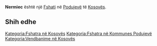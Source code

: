 {{Fshat në Kosovës
 | Emri                = Nermiec
 | EmriAlt                = 
 | Emri (Rasa dhanore) = 
 | Figura              = 
 | Shteti              = Kosovës
 | Komuna              = Podujevë
 | Kodi postar         = 
 | Sipërfaqja          = 

 | Popullsia           = 

 | Regj. i popullsisë  = 
 | Dend. e popullsisë  = 
 | Faqja zyrtare       = 
 <!--- Koordinatat ----> 
 | Gjerësia            = 42.98476
 | Gjatësia            = 21.19758
 | Lartësia            = 
}}
'''Nermiec''' është një [[Fshati]] në [[Podujevë]] të [[Kosovës]].

<!-- == Gjeografia == -->
<!-- == Historia == -->
<!-- == Demografia == -->
== Shih edhe ==
{{Komuna Podujevë}}
{{Kosovo-Administrata-Cung}}

[[Kategoria:Fshatra në Kosovës]]
[[Kategoria:Fshatra në Kommunes Podujevë]]
[[Kategoria:Vendbanime në Kosovës]]